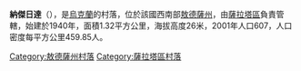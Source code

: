 {{unreferenced|time=2015-10-07T03:02:38+00:00}}
{{coord|46|13|38|N|29|38|56|E|scale:30000|display=title}}

'''納傑日達'''（{{lang-uk|Надежда}}），是[[烏克蘭|烏克蘭]]的村落，位於該國西南部[[敖德薩州|敖德薩州]]，由[[薩拉塔區|薩拉塔區]]負責管轄，始建於1940年，面積1.32平方公里，海拔高度26米，2001年人口607，人口密度每平方公里459.85人。

{{DEFAULTSORT:Надежда}}
[[Category:敖德薩州村落|Category:敖德薩州村落]]
[[Category:薩拉塔區村落|Category:薩拉塔區村落]]


{{Odessa-geo-stub}}